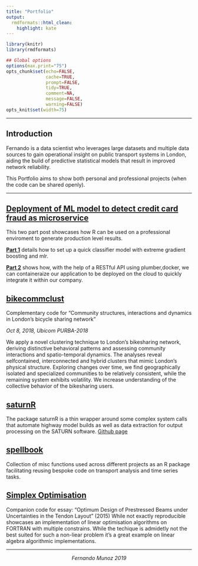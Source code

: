 ```yaml
---
title: "Portfolio"
output:
  rmdformats::html_clean:
    highlight: kate
---
```



```r
library(knitr)
library(rmdformats)

## Global options
options(max.print="75")
opts_chunk$set(echo=FALSE,
               cache=TRUE,
               prompt=FALSE,
               tidy=TRUE,
               comment=NA,
               message=FALSE,
               warning=FALSE)
opts_knit$set(width=75)
```

***



<style>
div.blue { background-color:#e6f0ff; border-radius: 5px; padding: 20px;}
</style>
<div class = "blue">

## Introduction

Fernando is a data scientist who leverages large datasets and multiple data sources to gain operational insight on public transport systems in London, aiding the build of predictive statistical models that result in improved network reliability.

This Portfolio aims to show both personal and professional projects (when the code can be shared openly).

</div>



*** 

## [Deployment of ML model to detect credit card fraud as microservice](https://github.com/fermumen/credit_card_fraud)
This two part post showcases how R can be used on a professional enviroment to generate production level results. 

[**Part 1**](https://fermumen.github.io/credit_card_fraud/) details how to set up a quick classifier model with extreme gradient boosting and mlr.

[**Part 2**](https://fermumen.github.io/credit_card_fraud/Part_2.nb.html) shows how, with the help of a RESTful API using plumber,docker, we can containeraize our application to be deployed on the cloud to quickly integrate it within our company.



## [bikecommclust](https://github.com/konstantinklemmer/bikecommclust)
Complementary code for "Community structures, interactions and dynamics in London's bicycle sharing network"

_Oct 8, 2018, Ubicom PURBA-2018_

We apply a novel clustering technique to London’s bikesharing network, deriving distinctive behavioral patterns and assessing community interactions and spatio-temporal dynamics. The analyses reveal selfcontained, interconnected and hybrid clusters that mimic London’s physical structure. Exploring changes over time, we find geographically isolated and specialized communities to be relatively consistent, while the remaining system exhibits volatility. We increase understanding of the collective behavior of the bikesharing users.

## [saturnR](https://r-aecom.github.io/saturnR/)
The package saturnR is a thin wrapper around some complex system calls that automate highway model builds as well as data extraction for output processing on the SATURN software.
[Github page](https://github.com/R-AECOM/saturnR)

## [spellbook](https://github.com/fermm92/spellbook-fmm)
Collection of misc functions used across different projects as an R package facilitating reusing bespoke code on transport analysis and time series tasks.


## [Simplex Optimisation](https://github.com/fermm92/simplex-prestressed-beam)
Companion code for essay: "Optimum Design of Prestressed Beams under Uncertainties in the Tendon Layout" (2015)
While not exactly reproducible showcases an implementation of linear optimisation algorithms on FORTRAN with multiple constrains. While the techique is admidetly not the best suited for such a non-liear problem it's a great example on linear algebra algorithmic implementations.

***
 
 
 
 
 
 
 
 
 
 
 
 

<p style="text-align: center;">
_Fernando Munoz 2019_
</p>


<!-- ## Closed source projects -->
<!-- Some alternative closed source projects include: -->

<!-- * Survey data fusion and analysis to build movement matrices for high profile highway schemes. -->
<!-- * GPS data analysis (traffic master) to calibrate journey times on highway models. -->